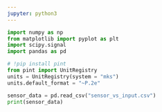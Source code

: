 ```yaml
---
jupyter: python3
---
```


```python
import numpy as np
from matplotlib import pyplot as plt
import scipy.signal
import pandas as pd

# !pip install pint
from pint import UnitRegistry
units = UnitRegistry(system = "mks")
units.default_format = "~P.2e"
```

```python
sensor_data = pd.read_csv("sensor_vs_input.csv")
print(sensor_data)
```

